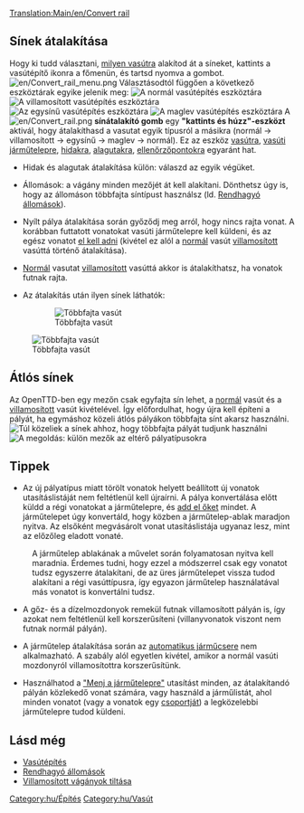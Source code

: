 [[Translation:Main/en/Convert rail]]{{en/-}}{{Template:Oktatás/Hu}}
==Sínek átalakítása==

Hogy ki tudd választani, [[Main/hu/Vasút típusai|milyen vasútra]] alakítod át a síneket, kattints a vasútépítő ikonra a főmenün, és tartsd nyomva a gombot.
[[File:en/Convert rail menu.png|none]]
Választásodtól függően a következő eszköztárak egyike jelenik meg:
[[File:hu/Railroad Construction.png|none|frame|[[Vasútépítés/Hu#Vasútépítő eszköztár|A normál vasútépítés eszköztára]]]]
[[File:en/Electrified Railway Construction.png|none|frame|A villamosított vasútépítés eszköztára]]
[[File:en/Monorail Construction.png|none|frame|Az egysínű vasútépítés eszköztára]]
[[File:en/Maglev Construction.png|none|frame|A maglev vasútépítés eszköztára]]
A [[File:en/Convert rail.png]] '''sínátalakító gomb''' egy '''"kattints és húzz"-eszközt''' aktivál, hogy átalakíthasd a vasutat egyik típusról a másikra (normál -> villamosított -> egysínű -> maglev -> normál). Ez az eszköz [[Main/hu/Vasútépítés|vasútra]], [[Main/hu/Vasúti járműtelep építése|vasúti járműtelepre]], [[Main/hu/Hidak|hidakra]], [[Main/hu/Alagutak|alagutakra]], [[Main/hu/Ellenőrzőpontok|ellenőrzőpontokra]] egyaránt hat.

* Hidak és alagutak átalakítása külön: válaszd az egyik végüket.

* Állomások: a vágány minden mezőjét át kell alakítani. Dönthetsz úgy is, hogy az állomáson többfajta síntípust használsz (ld. [[Main/hu/Rendhagyó állomások|Rendhagyó állomások]]).

* Nyílt pálya átalakítása során győződj meg arról, hogy nincs rajta vonat. A korábban futtatott vonatokat vasúti járműtelepre kell küldeni, és az egész vonatot [[Main/hu/Egész vonatok eladása|el kell adni]] (kivétel ez alól a [[Main/hu/Normál vasút|normál]] vasút [[Main/hu/Villamosított vasút|villamosított]] vasúttá történő átalakítása).

* [[Main/hu/Normál vasút|Normál]] vasutat [[Main/hu/Villamosított vasút|villamosított]] vasúttá akkor is átalakíthatsz, ha vonatok futnak rajta.

* Az átalakítás után ilyen sínek láthatók:
: [[File:en/Convert station.png|left|frame|Többfajta vasút]]
[[File:en/Convert rail tunnel.png|none|frame|Többfajta vasút]]




==Átlós sínek==
Az OpenTTD-ben egy mezőn csak egyfajta sín lehet, a [[Main/hu/Normál vasút|normál]] vasút és a [[Main/hu/Villamosított vasút|villamosított]] vasút kivételével. Így előfordulhat, hogy újra kell építeni a pályát, ha egymáshoz közeli átlós pályákon többfajta sínt akarsz használni.
[[File:en/Convert rail close.png|left|frame|Túl közeliek a sínek ahhoz, hogy többfajta pályát tudjunk használni]]
[[File:en/Convert rail good.png|none|frame|A megoldás: külön mezők az eltérő pályatípusokra]] 

==Tippek==
* Az új pályatípus miatt törölt vonatok helyett beállított új vonatok utasításlistáját nem feltétlenül kell újraírni. A pálya konvertálása előtt küldd a régi vonatokat a járműtelepre, és [[Main/hu/Egész vonatok eladása|add el őket]] mindet. A járműtelepet úgy konvertáld, hogy közben a járműtelep-ablak maradjon nyitva. Az elsőként megvásárolt vonat utasításlistája ugyanaz lesz, mint az előzőleg eladott vonaté.
:A járműtelep ablakának a művelet során folyamatosan nyitva kell maradnia. Érdemes tudni, hogy ezzel a módszerrel csak egy vonatot tudsz egyszerre átalakítani, de az üres járműtelepet vissza tudod alakítani a régi vasúttípusra, így egyazon járműtelep használatával más vonatot is konvertálni tudsz.

* A gőz- és a dízelmozdonyok remekül futnak villamosított pályán is, így azokat nem feltétlenül kell korszerűsíteni (villanyvonatok viszont nem futnak normál pályán).

* A járműtelep átalakítása során az [[Main/en/Járműcsere/Hu#Automatikus járműcsere|automatikus járműcsere]] nem alkalmazható. A szabály alól egyetlen kivétel, amikor a normál vasúti mozdonyról villamosítottra korszerűsítünk.

* Használhatod a [[Main/en/Utasítások/Hu#Az "Új cél" gomb|"Menj a járműtelepre"]] utasítást minden, az átalakítandó pályán közlekedő vonat számára, vagy használd a járműlistát, ahol minden vonatot (vagy a vonatok egy [[Main/hu/Járműcsoportok|csoportját]]) a legközelebbi járműtelepre tudod küldeni.

==Lásd még==
*[[Main/hu/Vasútépítés|Vasútépítés]]
*[[Main/hu/Rendhagyó állomások|Rendhagyó állomások]]
*[[Main/en/Haladó beállítások/Járművek/Hu#Villamosított vágányok tiltása|Villamosított vágányok tiltása]]

[[Category:hu/Építés]]
[[Category:hu/Vasút]]